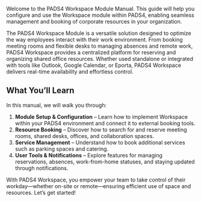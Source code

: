 Welcome to the PADS4 Workspace Module Manual. This guide will help you configure and use the Workspace module within PADS4, enabling seamless management and booking of corporate resources in your organization.

The PADS4 Workspace Module is a versatile solution designed to optimize the way employees interact with their work environment. From booking meeting rooms and flexible desks to managing absences and remote work, PADS4 Workspace provides a centralized platform for reserving and organizing shared office resources. Whether used standalone or integrated with tools like Outlook, Google Calendar, or Eporta, PADS4 Workspace delivers real-time availability and effortless control.

## What You’ll Learn

In this manual, we will walk you through:

1. **Module Setup & Configuration** – Learn how to implement Workspace within your PADS4 environment and connect it to external booking tools.
2. **Resource Booking** – Discover how to search for and reserve meeting rooms, shared desks, offices, and collaboration spaces.
3. **Service Management** – Understand how to book additional services such as parking spaces and catering.
4. **User Tools & Notifications** – Explore features for managing reservations, absences, work-from-home statuses, and staying updated through notifications.

With PADS4 Workspace, you empower your team to take control of their workday—whether on-site or remote—ensuring efficient use of space and resources. Let’s get started!

